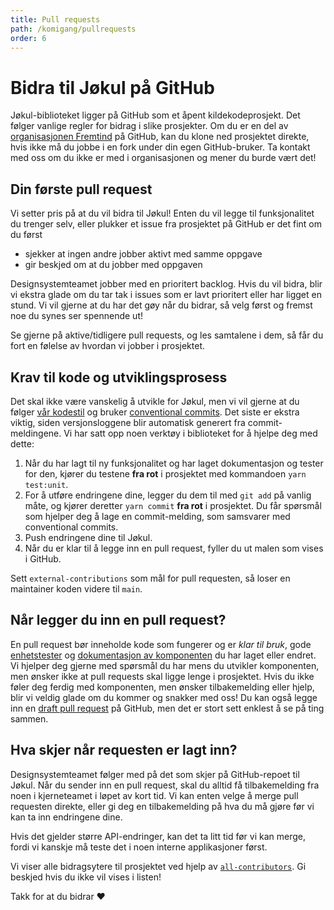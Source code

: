 ```yaml
---
title: Pull requests
path: /komigang/pullrequests
order: 6
---
```


# Bidra til Jøkul på GitHub

Jøkul-biblioteket ligger på GitHub som et åpent kildekodeprosjekt. Det følger vanlige regler for bidrag i slike prosjekter. Om du er en del av [organisasjonen Fremtind](https://github.com/fremtind) på GitHub, kan du klone ned prosjektet direkte, hvis ikke må du jobbe i en fork under din egen GitHub-bruker. Ta kontakt med oss om du ikke er med i organisasjonen og mener du burde vært det!

## Din første pull request

Vi setter pris på at du vil bidra til Jøkul! Enten du vil legge til funksjonalitet du trenger selv, eller plukker et issue fra prosjektet på GitHub er det fint om du først

-   sjekker at ingen andre jobber aktivt med samme oppgave
-   gir beskjed om at du jobber med oppgaven

Designsystemteamet jobber med en prioritert backlog. Hvis du vil bidra, blir vi ekstra glade om du tar tak i issues som er lavt prioritert eller har ligget en stund. Vi vil gjerne at du har det gøy når du bidrar, så velg først og fremst noe du synes ser spennende ut!

Se gjerne på aktive/tidligere pull requests, og les samtalene i dem, så får du fort en følelse av hvordan vi jobber i prosjektet.

## Krav til kode og utviklingsprosess

Det skal ikke være vanskelig å utvikle for Jøkul, men vi vil gjerne at du følger [vår kodestil](/utvikler/kodestil) og bruker [conventional commits](https://www.conventionalcommits.org/en/v1.0.0/). Det siste er ekstra viktig, siden versjonsloggene blir automatisk generert fra commit-meldingene. Vi har satt opp noen verktøy i biblioteket for å hjelpe deg med dette:

1.  Når du har lagt til ny funksjonalitet og har laget dokumentasjon og tester for den, kjører du testene **fra rot** i prosjektet med kommandoen `yarn test:unit`.
2.  For å utføre endringene dine, legger du dem til med `git add` på vanlig måte, og kjører deretter `yarn commit` **fra rot** i prosjektet. Du får spørsmål som hjelper deg å lage en commit-melding, som samsvarer med conventional commits.
3.  Push endringene dine til Jøkul.
4.  Når du er klar til å legge inn en pull request, fyller du ut malen som vises i GitHub.

<div className="jkl-portal-paragraph">
    <InfoMessageBox role="none presentation" fullWidth title="Sender du en pull request fra en fork?">
        Sett <code className="jkl-portal-inline-code">external-contributions</code> som mål for pull requesten, så loser
        en maintainer koden videre til <code className="jkl-portal-inline-code">main</code>.
    </InfoMessageBox>
</div>

## Når legger du inn en pull request?

En pull request bør inneholde kode som fungerer og er _klar til bruk_, gode [enhetstester](/utvikler/tester) og [dokumentasjon av komponenten](/utvikler/portalen) du har laget eller endret. Vi hjelper deg gjerne med spørsmål du har mens du utvikler komponenten, men ønsker ikke at pull requests skal ligge lenge i prosjektet. Hvis du ikke føler deg ferdig med komponenten, men ønsker tilbakemelding eller hjelp, blir vi veldig glade om du kommer og snakker med oss! Du kan også legge inn en [draft pull request](https://github.blog/2019-02-14-introducing-draft-pull-requests/) på GitHub, men det er stort sett enklest å se på ting sammen.

## Hva skjer når requesten er lagt inn?

Designsystemteamet følger med på det som skjer på GitHub-repoet til Jøkul. Når du sender inn en pull request, skal du alltid få tilbakemelding fra noen i kjerneteamet i løpet av kort tid. Vi kan enten velge å merge pull requesten direkte, eller gi deg en tilbakemelding på hva du må gjøre før vi kan ta inn endringene dine.

Hvis det gjelder større API-endringer, kan det ta litt tid før vi kan merge, fordi vi kanskje må teste det i noen interne applikasjoner først.

Vi viser alle bidragsytere til prosjektet ved hjelp av [`all-contributors`](https://allcontributors.org/). Gi beskjed hvis du ikke vil vises i listen!

Takk for at du bidrar ❤️
